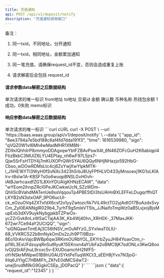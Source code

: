 ---
title: 充值通知
api: POST /api/v1/deposit/notify
description: "充值通知调用接口"
---

备注：

1. 同一txid，不同地址，分开通知

2. 同一txid，相同地址，金额累加通知

3. 同一笔充值，请确保request_id不变，否则会造成重复上账

4. 请求解密后会包括 request_id


#### 请求参数data解密之后数据结构
<ParamField query="request_id" type="string" required>
    单次请求的唯一标识
</ParamField>
<ParamField query="address_from" type="string">
    from地址
</ParamField>
<ParamField query="address_to" type="string" required>
    to地址
</ParamField>
<ParamField query="txid" type="string" required>
    交易id
</ParamField>
<ParamField query="amount" type="decimal" required>
    金额
</ParamField>
<ParamField query="confirm" type="integer" required>
    确认数
</ParamField>
<ParamField query="symbol" type="string" required>
    币种名称
</ParamField>
<ParamField query="balance" type="decimal" required>
    热钱包余额
</ParamField>
<ParamField query="status" type="integer" required>
    1成功，0失败
</ParamField>
<ParamField query="memo" type="string">
    memo标识
</ParamField>


#### 响应参数data解密之后数据结构
<Expandable title="object">
    <ResponseField name="data" type="object">
        <Expandable title="object">
            <ResponseField name="request_id" type="string">单次请求的唯一标识</ResponseField>
        </Expandable>
    </ResponseField>
</Expandable>



<RequestExample>
  ```curl cURL
  curl -X POST \
  --url 'https://baas.waas.group/api/v1/deposit/notify' \
  --data '{
          "app_id": "8ee3794a7e5bd188c6af4fd7dda191f3",
          "time": 1616539980,
          "sign": "qVQZ0W1vl6Mh4wMadMHR1XM8N-ZD9xlQhhiIrPlbmmyoDDAgxqwYbtFZBAvPswX4t_6N46ZOFcGuH2K6abiqpl4FtizBkbC3MUlZ6LYU4EPtay_nh6wF97L5jrs7-Qjw5SrFsHTDY4j7mKUXOPrQWrSYAU6QQy6NHjNHazjo592HbG-Cbso_wDOwRDMsLtc4cj6ZxYwjXwYlpkMTK-l_J1iHE16YTI3WyH0fSvNXc3423h5rbJ8UyFPfHLVO433yMnsoexj1KG1oLKlAlrv-t8sIw1A-KBSFTs0o6wuqpBNSLGvH0vh-iAtBJarhcaxdfZG1L8XnYDUAlgKHNzECAW",
          "data": "wYEom2ihnpZRcI0PeJKCwkwUcN_SZzWDm-QhIiScBVahdMATenUe8ssVqqouTp4PBEStDi3tsUAHnBXLEFFeLDugqrffhQTLKYB2sN3stxOAP_9PO6ucUI-ck_eOzuOVq4ZXTxfdX6csf2o1yyZwtozcfik7ViL49ctTO2yjAdtO17BuAzdxSvyCm_ZyI0EANNglR029b4_TyrhT9gSmIeVT5Is_JJNaifoTmpWz0aB5LvjxojBjsMupExb3dXV9uykNybgjakbTZPwOx-ycZZrGvk8nLxWSaCTajAA3K_Kb4Wj40hn_XRH0X-_37MaxJKK-672wr7Ce94aY2UCiQQ", "sign": "siGNQawtTmtEAj3C56tNSV_mOuMYzG_SYxIwaT0LlU-68_VVKRCS22b8mNykOmDs2zJh9PTl9Bzs-8Eo10rAivVajcBWBp6qw3RKimOURbYOL_EKYrbZyuJH84YoavCtm_r-pI16L3EsUFdzuyqRnSutRyuK15EKnxn4aYUbFa2oBMC9jK7sdONLx3KwQ8oolvOjQSrAFjhuL9rxxc5v-EXUDoamchH2NfF5-oYrNSkrMWpw01B9hU0AUSYktPeTuqWKCt3_sEEH8jYvx7N3joG-lHq6JlYIgC7HBMlFh_ZKfvE0dMCS4wT2-unejSrudM9kG9GgkiCSEp_jD0PacQ"
  }'
  ```
</RequestExample>


<ResponseExample>
```json
{
    "data":{
        "request_id":"12345"
    }
}
```
</ResponseExample>